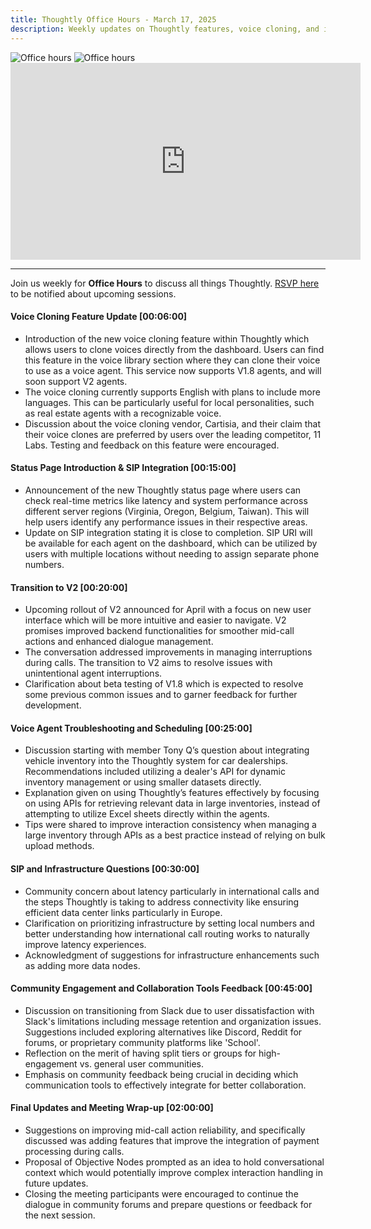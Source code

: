 ```yaml
---
title: Thoughtly Office Hours - March 17, 2025
description: Weekly updates on Thoughtly features, voice cloning, and integrations.
---
```


<img className="block dark:hidden mb-8" src="/images/misc/office-hours-light.svg" alt="Office hours" />
<img className="hidden dark:block mb-8" src="/images/misc/office-hours-dark.svg" alt="Office hours" />

<Frame caption="Thoughtly Office Hours - March 17, 2025">
	<iframe width="560" height="315" src="https://drive.google.com/file/d/1s4Piu8ozWbHKwSkgI4cvs8dT1r1HbgRr/preview" title="Video player" frameborder="0" allow="accelerometer; autoplay; clipboard-write; encrypted-media; gyroscope; picture-in-picture; web-share" referrerpolicy="strict-origin-when-cross-origin" allowfullscreen></iframe>
</Frame>

---

Join us weekly for **Office Hours** to discuss all things Thoughtly. [RSVP here](https://thoughtly.com/office-hours) to be notified about upcoming sessions.

#### Voice Cloning Feature Update [00:06:00]

- Introduction of the new voice cloning feature within Thoughtly which allows users to clone voices directly from the dashboard. Users can find this feature in the voice library section where they can clone their voice to use as a voice agent. This service now supports V1.8 agents, and will soon support V2 agents.
- The voice cloning currently supports English with plans to include more languages. This can be particularly useful for local personalities, such as real estate agents with a recognizable voice.
- Discussion about the voice cloning vendor, Cartisia, and their claim that their voice clones are preferred by users over the leading competitor, 11 Labs. Testing and feedback on this feature were encouraged.

#### Status Page Introduction & SIP Integration [00:15:00]

- Announcement of the new Thoughtly status page where users can check real-time metrics like latency and system performance across different server regions (Virginia, Oregon, Belgium, Taiwan). This will help users identify any performance issues in their respective areas.
- Update on SIP integration stating it is close to completion. SIP URI will be available for each agent on the dashboard, which can be utilized by users with multiple locations without needing to assign separate phone numbers.

#### Transition to V2 [00:20:00]

- Upcoming rollout of V2 announced for April with a focus on new user interface which will be more intuitive and easier to navigate. V2 promises improved backend functionalities for smoother mid-call actions and enhanced dialogue management.
- The conversation addressed improvements in managing interruptions during calls. The transition to V2 aims to resolve issues with unintentional agent interruptions.
- Clarification about beta testing of V1.8 which is expected to resolve some previous common issues and to garner feedback for further development.

#### Voice Agent Troubleshooting and Scheduling [00:25:00]

- Discussion starting with member Tony Q’s question about integrating vehicle inventory into the Thoughtly system for car dealerships. Recommendations included utilizing a dealer's API for dynamic inventory management or using smaller datasets directly.
- Explanation given on using Thoughtly’s features effectively by focusing on using APIs for retrieving relevant data in large inventories, instead of attempting to utilize Excel sheets directly within the agents.
- Tips were shared to improve interaction consistency when managing a large inventory through APIs as a best practice instead of relying on bulk upload methods.

#### SIP and Infrastructure Questions [00:30:00]

- Community concern about latency particularly in international calls and the steps Thoughtly is taking to address connectivity like ensuring efficient data center links particularly in Europe.
- Clarification on prioritizing infrastructure by setting local numbers and better understanding how international call routing works to naturally improve latency experiences.
- Acknowledgment of suggestions for infrastructure enhancements such as adding more data nodes.

#### Community Engagement and Collaboration Tools Feedback [00:45:00]

- Discussion on transitioning from Slack due to user dissatisfaction with Slack's limitations including message retention and organization issues. Suggestions included exploring alternatives like Discord, Reddit for forums, or proprietary community platforms like 'School'.
- Reflection on the merit of having split tiers or groups for high-engagement vs. general user communities.
- Emphasis on community feedback being crucial in deciding which communication tools to effectively integrate for better collaboration.

#### Final Updates and Meeting Wrap-up [02:00:00]

- Suggestions on improving mid-call action reliability, and specifically discussed was adding features that improve the integration of payment processing during calls.
- Proposal of Objective Nodes prompted as an idea to hold conversational context which would potentially improve complex interaction handling in future updates.
- Closing the meeting participants were encouraged to continue the dialogue in community forums and prepare questions or feedback for the next session.


<NextSection
    title="Get Started"
    icon="rocket"
    href="https://auth.thought.ly/signup"
    description="Sign up for a free account and start building your Voice Agent today ->"
/>
